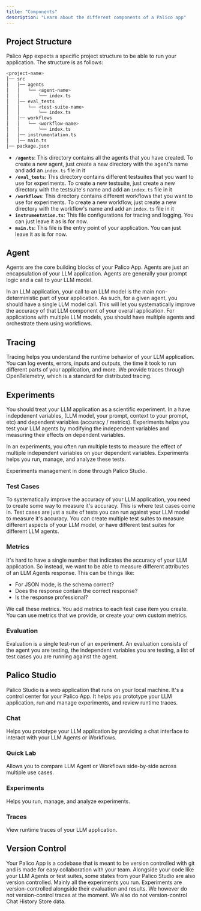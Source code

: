 ```yaml
---
title: "Components"
description: "Learn about the different components of a Palico app"
---
```


## Project Structure

Palico App expects a specific project structure to be able to run your application. The structure is as follows:

```bash
<project-name>
│── src
│   │── agents
│   │   └── <agent-name>
│   │       └── index.ts
│   │── eval_tests
│   │   └── <test-suite-name>
│   │       └── index.ts
│   │── workflows
│   │   └── <workflow-name>
│   │       └── index.ts
│   │── instrumentation.ts
│   │── main.ts
│── package.json
```

- **`/agents`**: This directory contains all the agents that you have created. To create a new agent, just create a new directory with the agent's name and add an `index.ts` file in it
- **`/eval_tests`**: This directory contains different testsuites that you want to use for experiments. To create a new testsuite, just create a new directory with the testsuite's name and add an `index.ts` file in it
- **`/workflows`**: This directory contains different workflows that you want to use for experiments. To create a new workflow, just create a new directory with the workflow's name and add an `index.ts` file in it
- **`instrumentation.ts`**: This file configurations for tracing and logging. You can just leave it as is for now.
- **`main.ts`**: This file is the entry point of your application. You can just leave it as is for now.

## Agent

Agents are the core building blocks of your Palico App. Agents are just an encapsulation of your LLM application. Agents are generally your prompt logic and a call to your LLM model.

In an LLM application, your call to an LLM model is the main non-deterministic part of your application. As such, for a given agent, you should have a single LLM model call. This will let you systematically improve the accuracy of that LLM component of your overall application. For applications with multiple LLM models, you should have multiple agents and orchestrate them using workflows.

## Tracing

Tracing helps you understand the runtime behavior of your LLM application. You can log events, errors, inputs and outputs, the time it took to run different parts of your application, and more. We provide traces through OpenTelemetry, which is a standard for distributed tracing.

## Experiments

You should treat your LLM application as a scientific experiment. In a have indepdenent variables, (LLM model, your prompt, context to your prompt, etc) and dependent variables (accuracy / metrics). Experiments helps you test your LLM agents by modifying the independent variables and measuring their effects on dependent variables.

In an experiments, you often run multiple tests to measure the effect of multiple independent variables on your dependent variables. Experiments helps you run, manage, and analyze these tests.

Experiments management in done through Palico Studio.

### Test Cases

To systematically improve the accuracy of your LLM application, you need to create some way to measure it's accuracy. This is where test cases come in. Test cases are just a suite of tests you can run against your LLM model to measure it's accuracy. You can create multiple test suites to measure different aspects of your LLM model, or have different test suites for different LLM agents.

### Metrics

It's hard to have a single number that indicates the accuracy of your LLM application. So instead, we want to be able to measure different attributes of an LLM Agents response. This can be things like:

- For JSON mode, is the schema correct?
- Does the response contain the correct response?
- Is the response professional?

We call these metrics. You add metrics to each test case item you create. You can use metrics that we provide, or create your own custom metrics.

### Evaluation

Evaluation is a single test-run of an experiment. An evaluation consists of the agent you are testing, the independent variables you are testing, a list of test cases you are running against the agent.

## Palico Studio

Palico Studio is a web application that runs on your local machine. It's a control center for your Palico App. It helps you prototype your LLM application, run and manage experiments, and review runtime traces.

### Chat

Helps you prototype your LLM application by providing a chat interface to interact with your LLM Agents or Workflows.

### Quick Lab

Allows you to compare LLM Agent or Workflows side-by-side across multiple use cases.

### Experiments

Helps you run, manage, and analyze experiments.

### Traces

View runtime traces of your LLM application.

## Version Control

Your Palico App is a codebase that is meant to be version controlled with git and is made for easy collaboration with your team. Alongside your code like your LLM Agents or test suites, some states from your Palico Studio are also version controlled. Mainly all the experiments you run. Experiments are version-controlled alongside their evaluation and results. We however do not version-control traces at the moment. We also do not version-control Chat History Store data.
